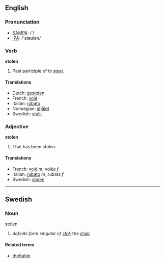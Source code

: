 ==English==

===Pronunciation===
*[[w:SAMPA|SAMPA]]: /'/
*[[w:IPA|IPA]]: /'stəʊlən/

===Verb===
'''stolen'''
# Past participle of to [[steal]].

====Translations====
*Dutch: [[gestolen]]
*French: [[volé]]
*Italian: [[rubato]]
*Norwegian: [[stjålet]]
*Swedish: [[stulit]]

===Adjective===
'''stolen'''
# That has been stolen.

====Translations====
*French: [[volé]] ''m'', volée ''f''
*Italian: [[rubato]] ''m'', rubata ''f''
*Swedish: [[stulen]]

----

==Swedish==
===Noun===
;stolen
#''definite form singular of [[stol]]'';  the [[chair]]

====Related terms====
*[[theftable]]